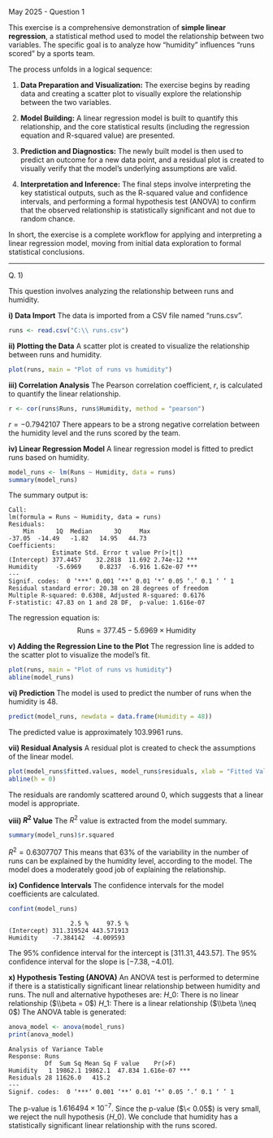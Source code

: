 May 2025 - Question 1

This exercise is a comprehensive demonstration of **simple linear regression**, a statistical method used to model the relationship between two variables. The specific goal is to analyze how "humidity" influences "runs scored" by a sports team.

The process unfolds in a logical sequence:

1.  **Data Preparation and Visualization:** The exercise begins by reading data and creating a scatter plot to visually explore the relationship between the two variables.

2.  **Model Building:** A linear regression model is built to quantify this relationship, and the core statistical results (including the regression equation and R-squared value) are presented.

3.  **Prediction and Diagnostics:** The newly built model is then used to predict an outcome for a new data point, and a residual plot is created to visually verify that the model's underlying assumptions are valid.

4.  **Interpretation and Inference:** The final steps involve interpreting the key statistical outputs, such as the R-squared value and confidence intervals, and performing a formal hypothesis test (ANOVA) to confirm that the observed relationship is statistically significant and not due to random chance.

In short, the exercise is a complete workflow for applying and interpreting a linear regression model, moving from initial data exploration to formal statistical conclusions.

---

Q. 1)

This question involves analyzing the relationship between runs and humidity.

**i) Data Import**
The data is imported from a CSV file named "runs.csv".

```{r}
runs <- read.csv("C:\\ runs.csv")
```

**ii) Plotting the Data**
A scatter plot is created to visualize the relationship between runs and humidity.

```{r}
plot(runs, main = "Plot of runs vs humidity")
```

**iii) Correlation Analysis**
The Pearson correlation coefficient, $r$, is calculated to quantify the linear relationship.

```{r}
r <- cor(runs$Runs, runs$Humidity, method = "pearson")
```

$r = -0.7942107$
There appears to be a strong negative correlation between the humidity level and the runs scored by the team.

**iv) Linear Regression Model**
A linear regression model is fitted to predict runs based on humidity.

```{r}
model_runs <- lm(Runs ~ Humidity, data = runs)
summary(model_runs)
```

The summary output is:

```
Call:
lm(formula = Runs ~ Humidity, data = runs)
Residuals:
    Min      1Q  Median      3Q     Max 
-37.05  -14.49   -1.82   14.95   44.73 
Coefficients:
            Estimate Std. Error t value Pr(>|t|)    
(Intercept) 377.4457    32.2818  11.692 2.74e-12 ***
Humidity     -5.6969     0.8237  -6.916 1.62e-07 ***
---
Signif. codes:  0 ‘***’ 0.001 ‘**’ 0.01 ‘*’ 0.05 ‘.’ 0.1 ‘ ’ 1
Residual standard error: 20.38 on 28 degrees of freedom
Multiple R-squared: 0.6308,	Adjusted R-squared: 0.6176 
F-statistic: 47.83 on 1 and 28 DF,  p-value: 1.616e-07
```

The regression equation is:
$$\text{Runs} = 377.45 - 5.6969 \times \text{Humidity}$$

**v) Adding the Regression Line to the Plot**
The regression line is added to the scatter plot to visualize the model's fit.

```{r}
plot(runs, main = "Plot of runs vs humidity")
abline(model_runs)
```

**vi) Prediction**
The model is used to predict the number of runs when the humidity is 48.

```{r}
predict(model_runs, newdata = data.frame(Humidity = 48))
```

The predicted value is approximately 103.9961 runs.

**vii) Residual Analysis**
A residual plot is created to check the assumptions of the linear model.

```{r}
plot(model_runs$fitted.values, model_runs$residuals, xlab = "Fitted Values", ylab = "Residuals", main = "Residual Plot")
abline(h = 0)
```

The residuals are randomly scattered around 0, which suggests that a linear model is appropriate.

**viii) $R^2$ Value**
The $R^2$ value is extracted from the model summary.

```{r}
summary(model_runs)$r.squared
```

$R^2 = 0.6307707$
This means that 63% of the variability in the number of runs can be explained by the humidity level, according to the model. The model does a moderately good job of explaining the relationship.

**ix) Confidence Intervals**
The confidence intervals for the model coefficients are calculated.

```{r}
confint(model_runs)
```

```
                 2.5 %     97.5 %
(Intercept) 311.319524 443.571913
Humidity    -7.384142  -4.009593
```

The 95% confidence interval for the intercept is $[311.31, 443.57]$.
The 95% confidence interval for the slope is $[-7.38, -4.01]$.

**x) Hypothesis Testing (ANOVA)**
An ANOVA test is performed to determine if there is a statistically significant linear relationship between humidity and runs.
The null and alternative hypotheses are:
$H\_0$: There is no linear relationship ($\\beta = 0$)
$H\_1$: There is a linear relationship ($\\beta \\neq 0$)
The ANOVA table is generated:

```{r}
anova_model <- anova(model_runs)
print(anova_model)
```

```
Analysis of Variance Table
Response: Runs
          Df  Sum Sq Mean Sq F value    Pr(>F)    
Humidity   1 19862.1 19862.1  47.834 1.616e-07 ***
Residuals 28 11626.0   415.2                      
---
Signif. codes:  0 ‘***’ 0.001 ‘**’ 0.01 ‘*’ 0.05 ‘.’ 0.1 ‘ ’ 1
```

The p-value is $1.616494 \times 10^{-7}$.
Since the p-value ($\< 0.05$) is very small, we reject the null hypothesis ($H\_0$). We conclude that humidity has a statistically significant linear relationship with the runs scored.
